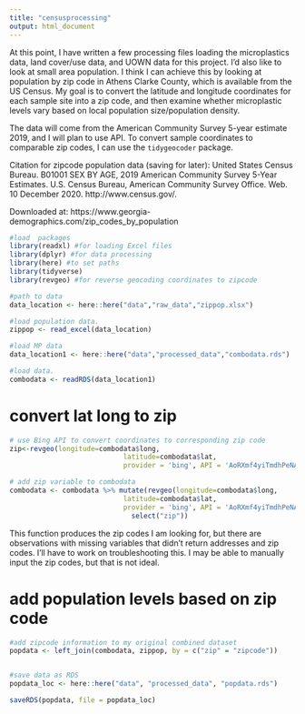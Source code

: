```yaml
---
title: "censusprocessing"
output: html_document
---
```


At this point, I have written a few processing files loading the microplastics data, land cover/use data, and UOWN data for this project. I'd also like to look at small area population. I think I can achieve this by looking at population by zip code in Athens Clarke County, which is available from the US Census. My goal is to convert the latitude and longitude coordinates for each sample site into a zip code, and then examine whether microplastic levels vary based on local population size/population density. 

The data will come from the American Community Survey 5-year estimate 2019, and I will plan to use API. To convert sample coordinates to comparable zip codes, I can use the `tidygeocoder` package. 

Citation for zipcode population data (saving for later): 
United States Census Bureau. B01001 SEX BY AGE, 2019 American Community Survey 5-Year Estimates. U.S. Census Bureau, American Community Survey Office. Web. 10 December 2020. http://www.census.gov/.

Downloaded at: https://www.georgia-demographics.com/zip_codes_by_population

```r
#load  packages
library(readxl) #for loading Excel files
library(dplyr) #for data processing
library(here) #to set paths
library(tidyverse)
library(revgeo) #for reverse geocoding coordinates to zipcode

#path to data
data_location <- here::here("data","raw_data","zippop.xlsx")

#load population data. 
zippop <- read_excel(data_location)

#load MP data
data_location1 <- here::here("data","processed_data","combodata.rds")

#load data. 
combodata <- readRDS(data_location1)
```

# convert lat long to zip
```r

# use Bing API to convert coordinates to corresponding zip code
zip<-revgeo(longitude=combodata$long, 
                            latitude=combodata$lat, 
                            provider = 'bing', API = 'AoRXmf4yiTmdhPeNAXK2kjZBU1cSCI-_8fWgIzPu45Rh6PMu_TP1Rx_ZTuNEdvQJ', output="frame", item = "zip")

# add zip variable to combodata
combodata <- combodata %>% mutate(revgeo(longitude=combodata$long, 
                            latitude=combodata$lat, 
                            provider = 'bing', API = 'AoRXmf4yiTmdhPeNAXK2kjZBU1cSCI-_8fWgIzPu45Rh6PMu_TP1Rx_ZTuNEdvQJ', output="frame", item = "zip") %>%
                              select("zip"))
```

This function produces the zip codes I am looking for, but there are observations with missing variables that didn't return addresses and zip codes. I'll have to work on troubleshooting this. I may be able to manually input the zip codes, but that is not ideal. 

# add population levels based on zip code
```r
#add zipcode information to my original combined dataset
popdata <- left_join(combodata, zippop, by = c("zip" = "zipcode"))


#save data as RDS
popdata_loc <- here::here("data", "processed_data", "popdata.rds")

saveRDS(popdata, file = popdata_loc)

```


